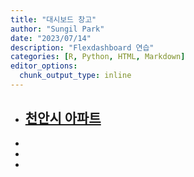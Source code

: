 ```yaml
---
title: "대시보드 창고"
author: "Sungil Park"
date: "2023/07/14"
description: "Flexdashboard 연습"
categories: [R, Python, HTML, Markdown]
editor_options: 
  chunk_output_type: inline
---
```


 - ## [**천안시 아파트**](https://sungileo.github.io/any/)

-

-

-




